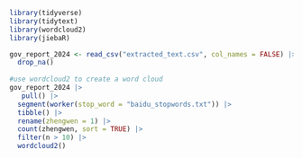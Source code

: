 ```r
library(tidyverse)
library(tidytext)
library(wordcloud2)
library(jiebaR)
```

```r
gov_report_2024 <- read_csv("extracted_text.csv", col_names = FALSE) |> 
  drop_na()
  
#use wordcloud2 to create a word cloud
gov_report_2024 |>
   pull() |>
  segment(worker(stop_word = "baidu_stopwords.txt")) |>
  tibble() |>
  rename(zhengwen = 1) |> 
  count(zhengwen, sort = TRUE) |>
  filter(n > 10) |>
  wordcloud2()
```



